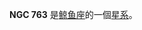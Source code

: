 {{NGCInfoBox|NGCID=NGC 763|發現者=Stone|發現日期=1886年-月-日|其他編號=NGC 755, MCG -2-6-5,KUG 0153-093|曆元=J2000.0|赤經=1時56分22.6秒
|赤緯=-9°3'45"|星座=鲸鱼座|星體=星系|星等=12.6|表面亮度=13.8|藍等=13.4}}

'''NGC 763''' 是[[鲸鱼座|鲸鱼座]]的一個[[星系|星系]]。

{{NGCReference|763}}
{{Catalogs|NGC=763}}




{{Galaxy-stub}}